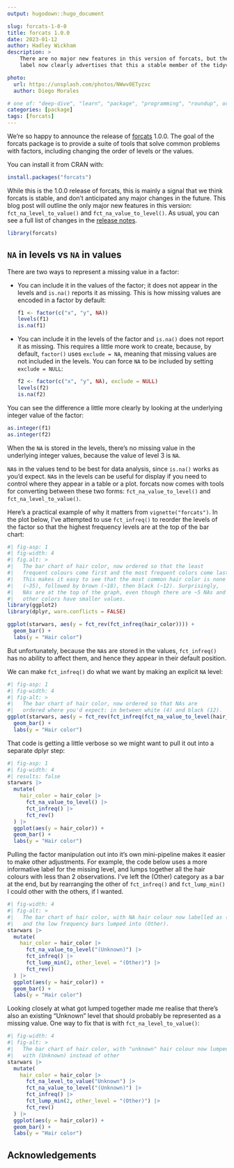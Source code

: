 ```yaml
---
output: hugodown::hugo_document

slug: forcats-1-0-0
title: forcats 1.0.0
date: 2023-01-12
author: Hadley Wickham
description: >
    There are no major new features in this version of forcats, but the 1.0.0
    label now clearly advertises that this a stable member of the tidyverse.

photo:
  url: https://unsplash.com/photos/NWwv0ETyzxc
  author: Diego Morales

# one of: "deep-dive", "learn", "package", "programming", "roundup", or "other"
categories: [package] 
tags: [forcats]
---
```


<!--
TODO:
* [ ] Look over / edit the post's title in the yaml
* [ ] Edit (or delete) the description; note this appears in the Twitter card
* [ ] Pick category and tags (see existing with `hugodown::tidy_show_meta()`)
* [x] Find photo & update yaml metadata
* [x] Create `thumbnail-sq.jpg`; height and width should be equal
* [x] Create `thumbnail-wd.jpg`; width should be >5x height
* [x] `hugodown::use_tidy_thumbnails()`
* [ ] Add intro sentence, e.g. the standard tagline for the package
* [ ] `usethis::use_tidy_thanks()`
-->

We're so happy to announce the release of [forcats](https://forcats.tidyverse.org) 1.0.0. The goal of the forcats package is to provide a suite of tools that solve common problems with factors, including changing the order of levels or the values.

You can install it from CRAN with:

```r
install.packages("forcats")
```

While this is the 1.0.0 release of forcats, this is mainly a signal that we think forcats is stable, and don't anticipated any major changes in the future. This blog post will outline the only major new features in this version: `fct_na_level_to_value()` and `fct_na_value_to_level()`. As usual, you can see a full list of changes in the [release notes](https://github.com/tidyverse/forcats/releases/tag/v1.0.0).

```r
library(forcats)
```

## `NA` in levels vs `NA` in values

There are two ways to represent a missing value in a factor:

-   You can include it in the values of the factor; it does not appear in the levels and `is.na()` reports it as missing.
    This is how missing values are encoded in a factor by default:

    ```r
    f1 <- factor(c("x", "y", NA))
    levels(f1)
    is.na(f1)
    ```

-   You can include it in the levels of the factor and `is.na()` does not report it as missing.
    This requires a little more work to create, because, by default, `factor()` uses `exclude = NA`, meaning that missing values are not included in the levels.
    You can force `NA` to be included by setting `exclude = NULL`:

    ```r
    f2 <- factor(c("x", "y", NA), exclude = NULL)
    levels(f2)
    is.na(f2)
    ```

You can see the difference a little more clearly by looking at the underlying integer value of the factor:

```r
as.integer(f1)
as.integer(f2)
```

When the `NA` is stored in the levels, there's no missing value in the underlying integer values, because the value of level 3 is `NA`.

`NA`s in the values tend to be best for data analysis, since `is.na()` works as you'd expect.
`NA`s in the levels can be useful for display if you need to control where they appear in a table or a plot. 
forcats now comes with tools for converting between these two forms: `fct_na_value_to_level()` and `fct_na_level_to_value()`.

Here's a practical example of why it matters from `vignette("forcats")`. In the plot below, I've attempted to use `fct_infreq()` to reorder the levels of the factor so that the highest frequency levels are at the top of the bar chart:

```r
#| fig-asp: 1
#| fig-width: 4
#| fig.alt: >
#|   The bar chart of hair color, now ordered so that the least
#|   frequent colours come first and the most frequent colors come last.
#|   This makes it easy to see that the most common hair color is none 
#|   (~35), followed by brown (~18), then black (~12). Surprisingly,
#|   NAs are at the top of the graph, even though there are ~5 NAs and 
#|   other colors have smaller values.
library(ggplot2)
library(dplyr, warn.conflicts = FALSE)

ggplot(starwars, aes(y = fct_rev(fct_infreq(hair_color)))) + 
  geom_bar() + 
  labs(y = "Hair color")
```

But unfortunately, because the `NA`s are stored in the values, `fct_infreq()` has no ability to affect them, and hence they appear in their default position.

We can make `fct_infreq()` do what we want by making an explicit `NA` level:

```r
#| fig-asp: 1
#| fig-width: 4
#| fig-alt: >
#|   The bar chart of hair color, now ordered so that NAs are 
#|   ordered where you'd expect: in between white (4) and black (12).
ggplot(starwars, aes(y = fct_rev(fct_infreq(fct_na_value_to_level(hair_color))))) + 
  geom_bar() + 
  labs(y = "Hair color")
```

That code is getting a little verbose so we might want to pull it out into a separate dplyr step:

```r
#| fig-asp: 1
#| fig-width: 4
#| results: false
starwars |> 
  mutate(
    hair_color = hair_color |> 
      fct_na_value_to_level() |> 
      fct_infreq() |> 
      fct_rev()
  ) |> 
  ggplot(aes(y = hair_color)) + 
  geom_bar() + 
  labs(y = "Hair color")
```

Pulling the factor manipulation out into it's own mini-pipeline makes it easier to make other adjustments. For example, the code below uses a more informative label for the missing level, and lumps together all the hair colours with less than 2 observations. I've left the (Other) category as a bar at the end, but by rearranging the other of `fct_infreq()` and `fct_lump_min()` I could other with the others, if I wanted.

```r
#| fig-width: 4
#| fig-alt: >
#|   The bar chart of hair color, with NA hair colour now labelled as (Unknown)
#|   and the low frequency bars lumped into (Other).
starwars |> 
  mutate(
    hair_color = hair_color |> 
      fct_na_value_to_level("(Unknown)") |> 
      fct_infreq() |> 
      fct_lump_min(2, other_level = "(Other)") |> 
      fct_rev() 
  ) |> 
  ggplot(aes(y = hair_color)) + 
  geom_bar() + 
  labs(y = "Hair color")
```

Looking closely at what got lumped together made me realise that there's also an existing "Unknown" level that should probably be represented as a missing value. One way to fix that is with `fct_na_level_to_value()`:

```r
#| fig-width: 4
#| fig-alt: >
#|   The bar chart of hair color, with "unknown" hair colour now lumped in
#|   with (Unknown) instead of other
starwars |> 
  mutate(
    hair_color = hair_color |> 
      fct_na_level_to_value("Unknown") |> 
      fct_na_value_to_level("(Unknown)") |> 
      fct_infreq() |> 
      fct_lump_min(2, other_level = "(Other)") |> 
      fct_rev() 
  ) |> 
  ggplot(aes(y = hair_color)) + 
  geom_bar() + 
  labs(y = "Hair color")
```

## Acknowledgements

